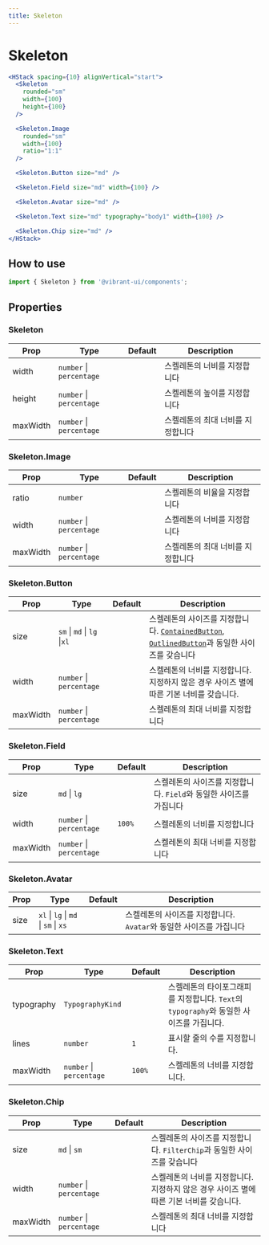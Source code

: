 ```yaml
---
title: Skeleton
---
```


# Skeleton

```jsx live
<HStack spacing={10} alignVertical="start">
  <Skeleton
    rounded="sm"
    width={100}
    height={100}
  />

  <Skeleton.Image
    rounded="sm"
    width={100}
    ratio="1:1"
  />

  <Skeleton.Button size="md" />

  <Skeleton.Field size="md" width={100} />

  <Skeleton.Avatar size="md" />

  <Skeleton.Text size="md" typography="body1" width={100} />

  <Skeleton.Chip size="md" />
</HStack>
```

## How to use

```jsx
import { Skeleton } from '@vibrant-ui/components';
```

## Properties

### Skeleton

| Prop              | Type                     | Default | Description                            |
| ----------------- | ------------------------ | ------- | -------------------------------------- |
| width             | `number` \| `percentage` |         | 스켈레톤의 너비를 지정합니다           |
| height            | `number` \| `percentage` |         | 스켈레톤의 높이를 지정합니다           |
| maxWidth          | `number` \| `percentage` |         | 스켈레톤의 최대 너비를 지정합니다      |

### Skeleton.Image

| Prop              | Type                     | Default | Description                            |
| ----------------- | ------------------------ | ------- | -------------------------------------- |
| ratio             | `number`                 |         | 스켈레톤의 비율을 지정합니다           |
| width             | `number` \| `percentage` |         | 스켈레톤의 너비를 지정합니다           |
| maxWidth          | `number` \| `percentage` |         | 스켈레톤의 최대 너비를 지정합니다      |

### Skeleton.Button

| Prop     | Type                        | Default | Description                                                                                                                                                                                                           |
| -------- | --------------------------- | ------- | --------------------------------------------------------------------------------------------------------------------------------------------------------------------------------------------------------------------- |
| size     | `sm` \| `md` \| `lg` \|`xl` |         | 스켈레톤의 사이즈를 지정합니다. [`ContainedButton`](/docs/components/vibrant-component/contained-button#크기), [`OutlinedButton`](/docs/components/vibrant-component/outlined-button#크기)과 동일한 사이즈를 갖습니다 |
| width    | `number` \| `percentage`    |         | 스켈레톤의 너비를 지정합니다. 지정하지 않은 경우 사이즈 별에 따른 기본 너비를 갖습니다.                                                                                                                               |
| maxWidth | `number` \| `percentage`    |         | 스켈레톤의 최대 너비를 지정합니다                                                                                                                                                                                     |

### Skeleton.Field

| Prop     | Type                     | Default | Description                                                        |
| -------- | ------------------------ | ------- | ------------------------------------------------------------------ |
| size     | `md` \| `lg`             |         | 스켈레톤의 사이즈를 지정합니다. `Field`와 동일한 사이즈를 가집니다 |
| width    | `number` \| `percentage` | `100%`  | 스켈레톤의 너비를 지정합니다                                       |
| maxWidth | `number` \| `percentage` |         | 스켈레톤의 최대 너비를 지정합니다                                  |

### Skeleton.Avatar

| Prop | Type                                 | Default | Description                                                         |
| ---- | ------------------------------------ | ------- | ------------------------------------------------------------------- |
| size | `xl` \| `lg` \| `md` \| `sm` \| `xs` |         | 스켈레톤의 사이즈를 지정합니다. `Avatar`와 동일한 사이즈를 가집니다 |

### Skeleton.Text

| Prop       | Type                     | Default | Description                                                                             |
| ---------- | ------------------------ | ------- | --------------------------------------------------------------------------------------- |
| typography | `TypographyKind`         |         | 스켈레톤의 타이포그래피를 지정합니다. `Text`의 `typography`와 동일한 사이즈를 가집니다. |
| lines      | `number`                 | `1`     | 표시할 줄의 수를 지정합니다.                                                            |
| maxWidth   | `number` \| `percentage` | `100%`  | 스켈레톤의 너비를 지정합니다.                                                           |

### Skeleton.Chip

| Prop     | Type                     | Default | Description                                                                             |
| -------- | ------------------------ | ------- | --------------------------------------------------------------------------------------- |
| size     | `md` \| `sm`             |         | 스켈레톤의 사이즈를 지정합니다. `FilterChip`과 동일한 사이즈를 갖습니다                 |
| width    | `number` \| `percentage` |         | 스켈레톤의 너비를 지정합니다. 지정하지 않은 경우 사이즈 별에 따른 기본 너비를 갖습니다. |
| maxWidth | `number` \| `percentage` |         | 스켈레톤의 최대 너비를 지정합니다                                                       |
